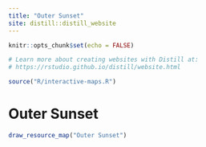 ```yaml
---
title: "Outer Sunset"
site: distill::distill_website
---
```


  ```r
knitr::opts_chunk$set(echo = FALSE)

# Learn more about creating websites with Distill at:
# https://rstudio.github.io/distill/website.html

```



```r
source("R/interactive-maps.R")
```



<div class="mt-16 mb-4">
  <h1 class="text-4xl font-bold mb-4">Outer Sunset</h1>
  </div>






```r
draw_resource_map("Outer Sunset")
```
